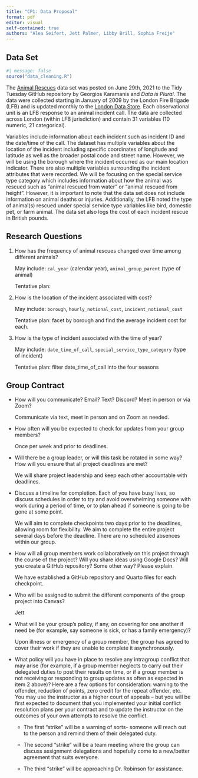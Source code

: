 ```yaml
---
title: "CP1: Data Proposal"
format: pdf
editor: visual
self-contained: true
authors: "Alea Seifert, Jett Palmer, Libby Brill, Sophia Freije"
---
```


## Data Set

```r
#| message: false
source("data_cleaning.R")
```

The [Animal Rescues](https://github.com/rfordatascience/tidytuesday/blob/master/data/2021/2021-06-29/readme.md) data set was posted on June 29th, 2021 to the Tidy Tuesday GitHub repository by Georgios Karamanis and *Data is Plural*. The data were collected starting in January of 2009 by the London Fire Brigade (LFB) and is updated monthly to the [London Data Store](https://data.london.gov.uk/dataset/animal-rescue-incidents-attended-by-lfb). Each observational unit is an LFB response to an animal incident call. The data are collected across London (within LFB jurisdiction) and contain 31 variables (10 numeric, 21 categorical).

Variables include information about each incident such as incident ID and the date/time of the call. The dataset has multiple variables about the location of the incident including specific coordinates of longitude and latitude as well as the broader postal code and street name. However, we will be using the borough where the incident occurred as our main location indicator. There are also multiple variables surrounding the incident attributes that were recorded. We will be focusing on the special service type category which includes information about how the animal was rescued such as "animal rescued from water" or "animal rescued from height". However, it is important to note that the data set does not include information on animal deaths or injuries. Additionally, the LFB noted the type of animal(s) rescued under special service type variables like bird, domestic pet, or farm animal. The data set also logs the cost of each incident rescue in British pounds.

## Research Questions

1.  How has the frequency of animal rescues changed over time among different animals?

    May include: `cal_year` (calendar year), `animal_group_parent` (type of animal)

    Tentative plan:

2.  How is the location of the incident associated with cost?

    May include: `borough`, `hourly_notional_cost`, `incident_notional_cost`

    Tentative plan: facet by borough and find the average incident cost for each.

3.  How is the type of incident associated with the time of year?

    May include: `date_time_of_call`, `special_service_type_category` (type of incident)

    Tentative plan: filter date_time_of_call into the four seasons

## Group Contract

-   How will you communicate? Email? Text? Discord? Meet in person or via Zoom?

    Communicate via text, meet in person and on Zoom as needed.

-   How often will you be expected to check for updates from your group members?

    Once per week and prior to deadlines.

-   Will there be a group leader, or will this task be rotated in some way? How will you ensure that all project deadlines are met?

    We will share project leadership and keep each other accountable with deadlines.

-   Discuss a timeline for completion. Each of you have busy lives, so discuss schedules in order to try and avoid overwhelming someone with work during a period of time, or to plan ahead if someone is going to be gone at some point.

    We will aim to complete checkpoints two days prior to the deadlines, allowing room for flexibility. We aim to complete the entire project several days before the deadline. There are no scheduled absences within our group.

-   How will all group members work collaboratively on this project through the course of the project? Will you share ideas using Google Docs? Will you create a GitHub repository? Some other way? Please explain.

    We have established a GitHub repository and Quarto files for each checkpoint.

-   Who will be assigned to submit the different components of the group project into Canvas?

    Jett

-   What will be your group's policy, if any, on covering for one another if need be (for example, say someone is sick, or has a family emergency)?

    Upon illness or emergency of a group member, the group has agreed to cover their work if they are unable to complete it asynchronously.

-   What policy will you have in place to resolve any intragroup conflict that may arise (for example, if a group member neglects to carry out their delegated duties to post their results on time, or if a group member is not receiving or responding to group updates as often as expected in item 2 above)? Here are a few options for consideration: warning to the offender, reduction of points, zero credit for the repeat offender, etc. You may use the instructor as a higher court of appeals -- but you will be first expected to document that you implemented your initial conflict resolution plans per your contract and to update the instructor on the outcomes of your own attempts to resolve the conflict.

    -   The first "strike" will be a warning of sorts- someone will reach out to the person and remind them of their delegated duty.

    -   The second "strike" will be a team meeting where the group can discuss assignment delegations and hopefully come to a new/better agreement that suits everyone.

    -   The third "strike" will be approaching Dr. Robinson for assistance.
